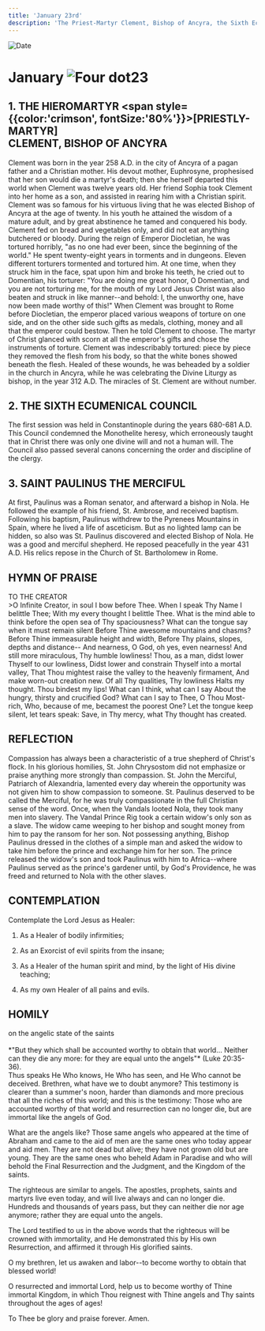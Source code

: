 ```yaml
---
title: 'January 23rd'
description: 'The Priest-Martyr Clement, Bishop of Ancyra, the Sixth Ecumenical, St. Paulinus the Merciful'
---
```


<RunningHead />
<Image src="/title-imprint.png" height={68} width={50} alt="Date" className="title-imprint"/>

# <div id="date">January <Image className="four-dot" src="/four-dot.png" height={15} width={15} alt="Four dot" />23</div>

## 1. THE HIEROMARTYR <span style={{color:'crimson', fontSize:'80%'}}>[PRIESTLY-MARTYR]</span><br />CLEMENT, BISHOP OF ANCYRA

Clement was born in the year 258 A.D. in the city of Ancyra of a pagan father and a Christian mother. His devout mother, Euphrosyne, prophesised that her son would die a martyr's death; then she herself departed this world when Clement was twelve years old. Her friend Sophia took Clement into her home as a son, and assisted in rearing him with a Christian spirit. Clement was so famous for his virtuous living that he was elected Bishop of Ancyra at the age of twenty. In his youth he attained the wisdom of a mature adult, and by great abstinence he tamed and conquered his body. Clement fed on bread and vegetables only, and did not eat anything butchered or bloody. During the reign of Emperor Diocletian, he was tortured horribly, "as no one had ever been, since the beginning of the world." He spent twenty-eight years in torments and in dungeons. Eleven different torturers tormented and tortured him. At one time, when they struck him in the face, spat upon him and broke his teeth, he cried out to Domentian, his torturer: "You are doing me great honor, O Domentian, and you are not torturing me, for the mouth of my Lord Jesus Christ was also beaten and struck in like manner--and behold: I, the unworthy one, have now been made worthy of this!" When Clement was brought to Rome before Diocletian, the emperor placed various weapons of torture on one side, and on the other side such gifts as medals, clothing, money and all that the emperor could bestow. Then he told Clement to choose. The martyr of Christ glanced with scorn at all the emperor's gifts and chose the instruments of torture. Clement was indescribably tortured: piece by piece they removed the flesh from his body, so that the white bones showed beneath the flesh. Healed of these wounds, he was beheaded by a soldier in the church in Ancyra, while he was celebrating the Divine Liturgy as bishop, in the year 312 A.D. The miracles of St. Clement are without number.

## 2. THE SIXTH ECUMENICAL COUNCIL

The first session was held in Constantinople during the years 680-681 A.D. This Council condemned the Monothelite heresy, which erroneously taught that in Christ there was only one divine will and not a human will. The Council also passed several canons concerning the order and discipline of the clergy.

## 3. SAINT PAULINUS THE MERCIFUL

At first, Paulinus was a Roman senator, and afterward a bishop in Nola. He followed the example of his friend, St. Ambrose, and received baptism. Following his baptism, Paulinus withdrew to the Pyrenees Mountains in Spain, where he lived a life of asceticism. But as no lighted lamp can be hidden, so also was St. Paulinus discovered and elected Bishop of Nola. He was a good and merciful shepherd. He reposed peacefully in the year 431 A.D. His relics repose in the Church of St. Bartholomew in Rome.


## HYMN OF PRAISE
<div style={{textAlign:'center', color:'crimson', fontWeight:'bold'}}>
TO THE CREATOR
</div>
>O Infinite Creator, in soul I bow before Thee.
When I speak Thy Name I belittle Thee;
With my every thought I belittle Thee.
What is the mind able to think before the open sea of Thy spaciousness?
What can the tongue say when it must remain silent
Before Thine awesome mountains and chasms?
Before Thine immeasurable height and width,
Before Thy plains, slopes, depths and distance--
And nearness, O God, oh yes, even nearness!
And still more miraculous, Thy humble lowliness!
Thou, as a man, didst lower Thyself to our lowliness,
Didst lower and constrain Thyself into a mortal valley,
That Thou mightest raise the valley to the heavenly firmament,
And make worn-out creation new.
Of all Thy qualities, Thy lowliness
Halts my thought. Thou bindest my lips!
What can I think, what can I say
About the hungry, thirsty and crucified God?
What can I say to Thee, O Thou Most-rich,
Who, because of me, becamest the poorest One?
Let the tongue keep silent, let tears speak:
Save, in Thy mercy, what Thy thought has created.


## REFLECTION

Compassion has always been a characteristic of a true shepherd of Christ's flock. In his glorious homilies, St. John Chrysostom did not emphasize or praise anything more strongly than compassion. St. John the Merciful, Patriarch of Alexandria, lamented every day wherein the opportunity was not given him to show compassion to someone. St. Paulinus deserved to be called the Merciful, for he was truly compassionate in the full Christian sense of the word. Once, when the Vandals looted Nola, they took many men into slavery. The Vandal Prince Rig took a certain widow's only son as a slave. The widow came weeping to her bishop and sought money from him to pay the ransom for her son. Not possessing anything, Bishop Paulinus dressed in the clothes of a simple man and asked the widow to take him before the prince and exchange him for her son. The prince released the widow's son and took Paulinus with him to Africa--where Paulinus served as the prince's gardener until, by God's Providence, he was freed and returned to Nola with the other slaves.

 

## CONTEMPLATION

Contemplate the Lord Jesus as Healer:

1. As a Healer of bodily infirmities;

2. As an Exorcist of evil spirits from the insane;

3. As a Healer of the human spirit and mind, by the light of His divine teaching;

4. As my own Healer of all pains and evils.


## HOMILY
<div style={{textAlign:'center', color:'crimson', fontWeight:'bold'}}>
on the angelic state of the saints
</div><br /><div style={{textAlign:'right'}}>
*"But they which shall be accounted worthy to obtain that world... Neither can they die any more: for they are equal unto the angels"* (Luke 20:35-36).
</div>
Thus speaks He Who knows, He Who has seen, and He Who cannot be deceived. Brethren, what have we to doubt anymore? This testimony is clearer than a summer's noon, harder than diamonds and more precious that all the riches of this world; and this is the testimony: Those who are accounted worthy of that world and resurrection can no longer die, but are immortal like the angels of God.

What are the angels like? Those same angels who appeared at the time of Abraham and came to the aid of men are the same ones who today appear and aid men. They are not dead but alive; they have not grown old but are young. They are the same ones who beheld Adam in Paradise and who will behold the Final Resurrection and the Judgment, and the Kingdom of the saints.

The righteous are similar to angels. The apostles, prophets, saints and martyrs live even today, and will live always and can no longer die. Hundreds and thousands of years pass, but they can neither die nor age anymore; rather they are equal unto the angels.

The Lord testified to us in the above words that the righteous will be crowned with immortality, and He demonstrated this by His own Resurrection, and affirmed it through His glorified saints.

O my brethren, let us awaken and labor--to become worthy to obtain that blessed world!

O resurrected and immortal Lord, help us to become worthy of Thine immortal Kingdom, in which Thou reignest with Thine angels and Thy saints throughout the ages of ages!

To Thee be glory and praise forever. Amen.